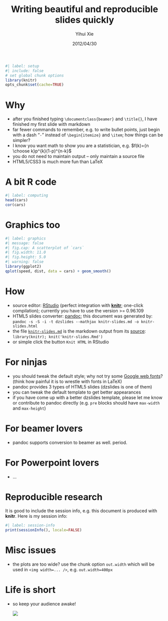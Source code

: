 % Writing beautiful and reproducible slides quickly
% Yihui Xie
% 2012/04/30

```r
#| label: setup
#| include: false
# set global chunk options
library(knitr)
opts_chunk$set(cache=TRUE)
```

# Why

- after you finished typing `\documentclass{beamer}` and `\title{}`, I have finished my first slide with markdown
- far fewer commands to remember, e.g. to write bullet points, just begin with a dash "`-`" instead of `\begin{itemize}` and `\item`; how things can be simpler?
- I know you want math to show you are a statistician, e.g. $f(k)={n \choose k}p^{k}(1-p)^{n-k}$
- you do not need to maintain output -- only maintain a source file
- HTML5/CSS3 is much more fun than LaTeX

# A bit R code

```r
#| label: computing
head(cars)
cor(cars)
```

# Graphics too

```r
#| label: graphics
#| message: false
#| fig.cap: A scatterplot of `cars`
#| fig.width: 11.0
#| fig.height: 5.0
#| warning: false
library(ggplot2)
qplot(speed, dist, data = cars) + geom_smooth()
```

# How

- source editor: [RStudio](http://www.rstudio.org/) (perfect integration with [**knitr**](http://yihui.org/knitr/); one-click compilation); currently you have to use the version >= 0.96.109
- HTML5 slides converter: [pandoc](http://johnmacfarlane.net/pandoc/); this document was generated by: `pandoc -s -S -i -t dzslides --mathjax knitr-slides.md -o knitr-slides.html`
- the file [`knitr-slides.md`](https://github.com/yihui/knitr-examples/blob/master/009-slides.md) is the markdown output from its [source](https://github.com/yihui/knitr-examples/blob/master/009-slides.Rmd): `library(knitr); knit('knitr-slides.Rmd')`
- or simple click the button `Knit HTML` in RStudio

# For ninjas

- you should tweak the default style; why not try some [Google web fonts](http://www.google.com/webfonts)? (think how painful it is to wrestle with fonts in LaTeX)
- pandoc provides 3 types of HTML5 slides (dzslides is one of them)
- you can tweak the default template to get better appearances
- if you have come up with a better dzslides template, please let me know or contribute to pandoc directly (e.g. `pre` blocks should have `max-width` and `max-height`)

# For beamer lovers

- pandoc supports conversion to beamer as well. period.

# For Powerpoint lovers

- ...

# Reproducible research

It is good to include the session info, e.g. this document is produced with **knitr**. Here is my session info:

```r
#| label: session-info
print(sessionInfo(), locale=FALSE)
```

# Misc issues

- the plots are too wide? use the chunk option `out.width` which will be used in `<img width=... />`, e.g. `out.width=400px`

# Life is short

- so keep your audience awake!

    ![](http://i.imgur.com/qBO9K.jpg)
